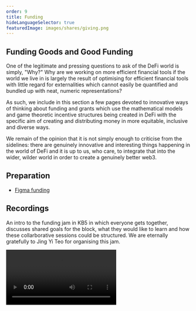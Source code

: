 ```yaml
---
order: 9
title: Funding
hideLanguageSelector: true
featuredImage: images/shares/giving.png
---
```


## Funding Goods and Good Funding

One of the legitimate and pressing questions to ask of the DeFi world is simply, "Why?" Why are we working on more efficient financial tools if the world we live in is largely the result of optimising for efficient financial tools with little regard for externalities which cannot easily be quantified and bundled up with neat, numeric representations?

As such, we include in this section a few pages devoted to innovative ways of thinking about funding and grants which use the mathematical models and game theoretic incentive structures being created in DeFi with the specific aim of creating and distributing money in more equitable, inclusive and diverse ways. 

We remain of the opinion that it is not simply enough to criticise from the sidelines: there are genuinely innovative and interesting things happening in the world of DeFi and it is up to us, who care, to integrate that into the wider, wilder world in order to create a genuinely better web3.

## Preparation

- [Figma funding](https://www.figma.com/file/bgO0UVUvwQ04QFtDM341YL/Jam---Funding?node-id=11%3A1307)

## Recordings

An intro to the funding jam in KB5 in which everyone gets together, discusses shared goals for the block, what they would like to learn and how these collarborative sessions could be structured. We are eternally gratefully to Jing Yi Teo for organising this jam.

<Video src="https://www.youtube-nocookie.com/embed/JQhS5C8D68U" />

Vivek and Kevin Seagreaves then joined to dive deeper into the realities of findung funding and getting grants in web3 as it stands today (15/3/2022)

<Video src="https://www.youtube-nocookie.com/embed/j6_ar1hXqhU" />